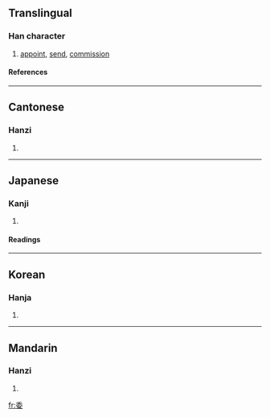 ==Translingual==
===Han character===
{{Han char|rn=38|rad=女|as=05|sn=8|four=2040<sub>4</sub>|canj=竹木女 (HDV)}}
# [[appoint]], [[send]], [[commission]]
====References====
{{Han ref|kx=0259.100|dkj=06181|dj=0524.110|hdz=21038.040|uh=59D4|ud=22996|bh=A965|bd=43365}}
----
==Cantonese==
===Hanzi===
{{yue-hanzi|jyut=|y=wai1, wai2}}
# {{defn|Cantonese}}
----
==Japanese==
===Kanji===
{{ja-kanji|grade=3|rs=女05}}
# {{defn|Japanese}} 
====Readings====
{{ja-readings|on=[[い]] (i)|kun=[[ゆだねる]] (yudaneru), [[すえ]] (sue), [[くわしい]] (kuwashii)}}
----
==Korean==
===Hanja===
{{ko-hanja|hangeul=[[위]]|rv=wi|mr=wi}}
# {{defn|Korean}}
----
==Mandarin==
===Hanzi===
{{cmn-hanzi|pin=[[wěi]] (wei3)|wg=wei<sup>3</sup>}}
# {{defn|Mandarin}}

[[fr:委]]